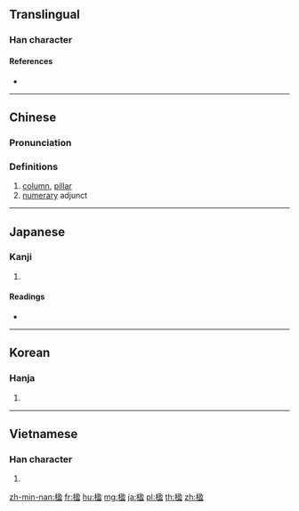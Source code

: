 ==Translingual==

===Han character===
{{Han char|rn=75|rad=木|as=09|sn=13|four=47917|canj=DNST|ids=⿰木盈}}

====References====
* {{Han ref|kx=0542.090|dkj=15188|dj=0930.050|hdz=21258.020|uh=6979|ud=27001|bh=B7AD|bd=47021}}

----

==Chinese==
{{zh-forms}}

===Pronunciation===
{{zh-pron
|m=yíng
|c=jing4
|mc=y
|oc=y
|ma=
|cat=n,cls
}}

===Definitions===
# [[column]], [[pillar]]
# [[numerary]] adjunct

----

==Japanese==

===Kanji===
{{ja-kanji|grade=|rs=木09}}

# {{defn|lang=ja|sort=木09}}

====Readings====
* {{ja-readings|on=[[えい]] (ei)|kun=[[はしら]] (hashira)}}

----

==Korean==

===Hanja===
{{ko-hanja|hangeul=영|eumhun=|rv=yeong|mr=yŏng|y=yeng}}

# {{defn|lang=ko|sort=木09}}

----

==Vietnamese==

===Han character===
{{vi-hantu|[[doanh]]|rs=木09}}

# {{defn|lang=vi|sort=木09}}

[[zh-min-nan:楹]]
[[fr:楹]]
[[hu:楹]]
[[mg:楹]]
[[ja:楹]]
[[pl:楹]]
[[th:楹]]
[[zh:楹]]
